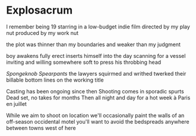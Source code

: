# Explosacrum

I remember being 19
starring in a low-budget indie film
directed by my play nut
produced by my work nut

the plot was thinner than my boundaries
and weaker than my judgment

boy awakens fully erect
inserts himself into the day
scanning for a vessel
inviting and willing
somewhere soft to press
his throbbing head

*Spongeknob Spearpants*
the lawyers squirmed and writhed
twerked their billable bottom
lines on the working title

Casting has been ongoing since then
Shooting comes in sporadic spurts
Dead set, no takes for months
Then all night and day for a hot week à Paris en juillet

While we aim to shoot on location
we'll occasionally paint the walls
of an off-season occidental motel
you'll want to avoid the bedspreads
anywhere between towns west of here